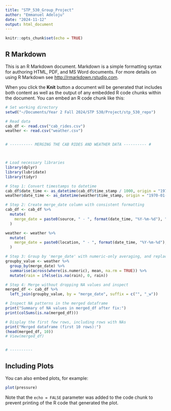 ```yaml
---
title: "STP_530_Group_Project"
author: "Emmanuel Adeloju"
date: "2024-11-12"
output: html_document
---
```


```r
knitr::opts_chunk$set(echo = TRUE)
```

## R Markdown

This is an R Markdown document. Markdown is a simple formatting syntax for authoring HTML, PDF, and MS Word documents. For more details on using R Markdown see <http://rmarkdown.rstudio.com>.

When you click the **Knit** button a document will be generated that includes both content as well as the output of any embedded R code chunks within the document. You can embed an R code chunk like this:

```r
# Set working directory
setwd("~/Documents/Year 2 Fall 2024/STP 530/Project/stp_530_repo")

# Read data
cab_df <- read.csv("cab_rides.csv")
weather <- read.csv("weather.csv")


# ---------- MERGING THE CAB RIDES AND WEATHER DATA ---------- #



# Load necessary libraries
library(dplyr)
library(lubridate)
library(tidyr)

# Step 1: Convert timestamps to datetime
cab_df$date_time <- as_datetime(cab_df$time_stamp / 1000, origin = "1970-01-01")
weather$date_time <- as_datetime(weather$time_stamp, origin = "1970-01-01")

# Step 2: Create merge_date column with consistent formatting
cab_df <- cab_df %>%
  mutate(
    merge_date = paste0(source, " - ", format(date_time, "%Y-%m-%d"), " - ", sprintf("%02d", hour(date_time)))
  )

weather <- weather %>%
  mutate(
    merge_date = paste0(location, " - ", format(date_time, "%Y-%m-%d"), " - ", sprintf("%02d", hour(date_time)))
  )

# Step 3: Group by 'merge_date' with numeric-only averaging, and replace NA in 'rain' with 0
groupby_value <- weather %>%
  group_by(merge_date) %>%
  summarise(across(where(is.numeric), mean, na.rm = TRUE)) %>%
  mutate(rain = ifelse(is.na(rain), 0, rain))

# Step 4: Merge without dropping NA values and inspect
merged_df <- cab_df %>%
  left_join(groupby_value, by = "merge_date", suffix = c("", "_w"))

# Inspect NA patterns in the merged dataframe
print("Summary of NA values in merged_df after fix:")
print(colSums(is.na(merged_df)))

# Display the first few rows, including rows with NAs
print("Merged dataframe (first 10 rows):")
(head(merged_df, 10))
# View(merged_df)


# ---------- 

```

## Including Plots

You can also embed plots, for example:

```r
plot(pressure)
```

Note that the `echo = FALSE` parameter was added to the code chunk to prevent printing of the R code that generated the plot.

